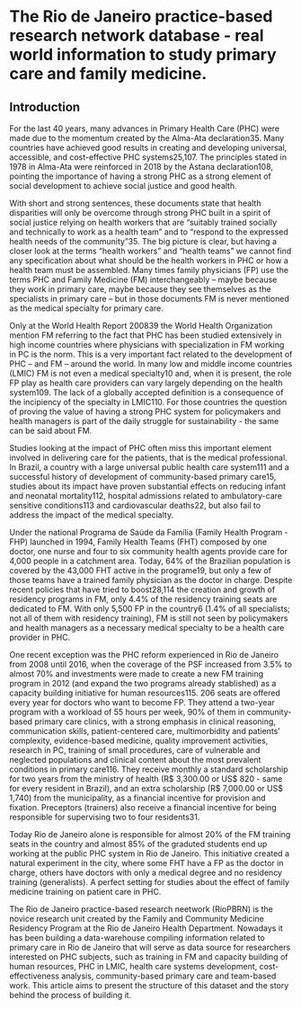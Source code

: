 # The Rio de Janeiro practice-based research network database - real world information to study primary care and family medicine.  {-}


## Introduction {-}   



For the last 40 years, many advances in Primary Health Care (PHC) were made due to the momentum created by the Alma-Ata declaration35. Many countries have achieved good results in creating and developing universal, accessible, and cost-effective PHC systems25,107. The principles stated in 1978 in Alma-Ata were reinforced in 2018 by the Astana declaration108, pointing the importance of having a strong PHC as a strong element of social development to achieve social justice and good health.    

With short and strong sentences, these documents state that health disparities will only be overcome through strong PHC built in a spirit of social justice relying on health workers that are “suitably trained socially and technically to work as a health team” and to “respond to the expressed health needs of the community”35. The big picture is clear, but having a closer look at the terms “health workers” and “health teams” we cannot find any specification about what should be the health workers in PHC or how a health team must be assembled. Many times family physicians (FP) use the terms PHC and Family Medicine (FM) interchangeably – maybe because they work in primary care, maybe because they see themselves as the specialists in primary care – but in those documents FM is never mentioned as the medical specialty  for primary care.   

Only at the World Health Report 200839 the World Health Organization mention FM referring to the fact that PHC has been studied extensively in high income countries where physicians with specialization in FM working in PC is the norm. This is a very important fact related to the development of PHC – and FM – around the world. In many low and middle income countries (LMIC) FM is not even a medical specialty10 and, when it is present, the role FP play as health care providers can vary largely depending on the health system109. The lack of a globally accepted definition is a consequence of the incipiency of the specialty in LMIC110. For those countries the question of proving the value of having a strong PHC system for policymakers and health managers is part of the daily struggle for sustainability - the same can be said about FM.    

Studies looking at the impact of PHC often miss this important element involved in delivering care for the patients, that is the medical professional. In Brazil, a country with a large universal public health care system111 and a successful history of development of community-based primary care15, studies about its impact have proven substantial effects on reducing infant and neonatal mortality112, hospital admissions related to ambulatory-care sensitive conditions113 and cardiovascular deaths22, but also fail to address the impact of the medical specialty.    

Under the national Programa de Saúde da Família (Family Health Program - FHP) launched in 1994, Family Health Teams (FHT) composed by one doctor, one nurse and four to six community health agents provide care for 4,000 people in a catchment area. Today, 64% of the Brazilian population is covered by the 43,000 FHT active in the programe19, but only a few of those teams have a trained family physician as the doctor in charge. Despite recent policies that have tried to boost28,114 the creation and growth of residency programs in FM, only 4.4% of the residency training seats are dedicated to FM. With only 5,500 FP in the country6 (1.4% of all specialists; not all of them with residency training), FM is still not seen by policymakers and health managers as a necessary medical specialty to be a health care provider in PHC.    

One recent exception was the PHC reform experienced in Rio de Janeiro from 2008 until 2016, when the coverage of the PSF increased from 3.5% to almost 70% and investments were made to create a new FM training program in 2012 (and expand the two programs already stablished) as a capacity building initiative for human resources115. 206 seats are offered every year for doctors who want to become FP. They attend a two-year program with a workload of 55 hours per week, 90% of them in community-based primary care clinics, with a strong emphasis in clinical reasoning, communication skills, patient-centered care, multimorbidity and patients’ complexity, evidence-based medicine, quality improvement activities, research in PC, training of small procedures, care of vulnerable and neglected populations and clinical content about the most prevalent conditions in primary care116. They receive monthly a standard scholarship for two years from the ministry of health (R\$ 3,300.00 or US\$ 820 - same for every resident in Brazil), and an extra scholarship (R\$ 7,000.00 or US\$ 1,740) from the  municipality, as a financial incentive for provision and fixation. Preceptors (trainers) also receive a financial incentive for being responsible for supervising two to four residents31.    


Today Rio de Janeiro alone is responsible for almost 20% of the FM training seats in the country and almost 85% of the graduted  students end up working at the public PHC system in Rio de Janeiro. This initiative created a natural experiment in the city, where some FHT have a FP as the doctor in charge, others have doctors with only a medical degree and no residency training (generalists). A perfect setting for studies about the effect of family medicine training on patient care in PHC.    


The Rio de Janeiro practice-based research neetwork (RioPBRN) is the novice research unit created by the Family and Community Medicine Residency Program at the Rio de Janeiro Health Department. Nowadays it has been building a data-warehouse compiling information related to primary care in Rio de Janeiro that will serve as data source for researchers interested on PHC subjects, such as training in FM and capacity building of human resources, PHC in LMIC, health care systems development, cost-effectiveness analysis, community-based primary care and team-based work. This article aims to present the structure of this dataset and the story behind the process of building it.


